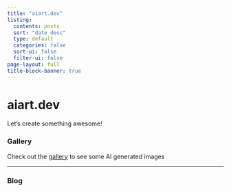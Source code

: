 ```yaml
---
title: "aiart.dev"
listing:
  contents: posts
  sort: "date desc"
  type: default
  categories: false
  sort-ui: false
  filter-ui: false
page-layout: full
title-block-banner: true
---
```


# aiart.dev

Let's create something awesome!

### Gallery

Check out the [gallery](gallery.qmd) to see some AI generated images

---

### Blog


